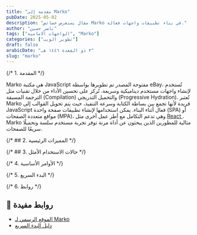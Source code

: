 ```yaml
---
title: "مقدمة إلى Marko"
pubDate: 2025-05-02
description: "مقال يستعرض خصائص Marko في بناء تطبيقات واجهات فعالة."
author: "ناصر حسين"
tags: ["الواجهات الامامية", "Marko"]
categories: ["تطوير الويب"]
draft: false
arabicDate: "٣ ذو القعدة ١٤٤٦ هـ"
slug: "marko"
---
```


{/* 1. المقدمة */}

Marko هي مكتبة JavaScript مفتوحة المصدر تم تطويرها بواسطة eBay، تُستخدم لإنشاء واجهات مستخدم ديناميكية وسريعة. تُركز على تحسين الأداء من خلال تقنيات مثل الترجمة المسبقة (Compilation) والتحميل التدريجي (Progressive Hydration). تُعتبر Marko فريدة لأنها تجمع بين بساطة الكتابة وسرعة التنفيذ، حيث يتم تحويل القوالب إلى JavaScript فعال أثناء البناء. يمكن استخدامها لإنشاء تطبيقات صفحة واحدة (SPA) أو مواقع متعددة الصفحات (MPA)، وهي تدعم التكامل مع أطر عمل أخرى مثل [ React ](https://safha.dev/blog/react)
. Marko مثالية للمطورين الذين يبحثون عن أداة مرنة توفر تجربة مستخدم سلسة وتحميلًا سريعًا للصفحات.

{/* ## 2. المميزات الرئيسية */}

{/* ## 3. حالات الاستخدام الأمثل */}

{/* 4. الأوامر الأساسية */}

{/* 5. البدء السريع */}

{/* 6. روابط */}

## 🔗 روابط مفيدة

- [الموقع الرسمي لـ Marko](https://markojs.com/)
- [دليل البدء السريع](https://markojs.com/docs/getting-started/)

